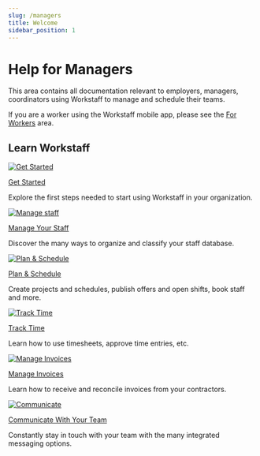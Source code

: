 ```yaml
---
slug: /managers
title: Welcome
sidebar_position: 1
---
```


# Help for Managers

This area contains all documentation relevant to employers, managers, coordinators using Workstaff to manage and 
schedule their teams.

If you are a worker using the Workstaff mobile app, please see the [For Workers](../workers/index.md) area.

## Learn Workstaff


<NavGrid cols={3}>

<NavCard>

[![Get Started](/img/launch.svg)](./getting-started.md)

[Get Started](./getting-started.md)

Explore the first steps needed to start using Workstaff in your organization.

</NavCard>

<NavCard>

[![Manage staff](/img/staff.svg)](./staff/index.md)

[Manage Your Staff](./staff/index.md)

Discover the many ways to organize and classify your staff database.

</NavCard>

<NavCard>

[![Plan & Schedule](/img/schedule.svg)](./staff/index.md)

[Plan & Schedule](./scheduling/index.md)

Create projects and schedules, publish offers and open shifts, book staff and more.

</NavCard>

</NavGrid>

<NavGrid cols={3}>

<NavCard>

[![Track Time](/img/time.svg)](./staff/index.md)

[Track Time](./timetracking/index.md)

Learn how to use timesheets, approve time entries, etc.

</NavCard>

<NavCard>

[![Manage Invoices](/img/invoices.svg)](./invoicing/index.md)

[Manage Invoices](./invoicing/index.md)

Learn how to receive and reconcile invoices from your contractors.

</NavCard>

<NavCard>

[![Communicate](/img/chat.svg)](./messaging/index.md)

[Communicate With Your Team](./messaging/index.md)

Constantly stay in touch with your team with the many integrated messaging options.

</NavCard>

</NavGrid>
